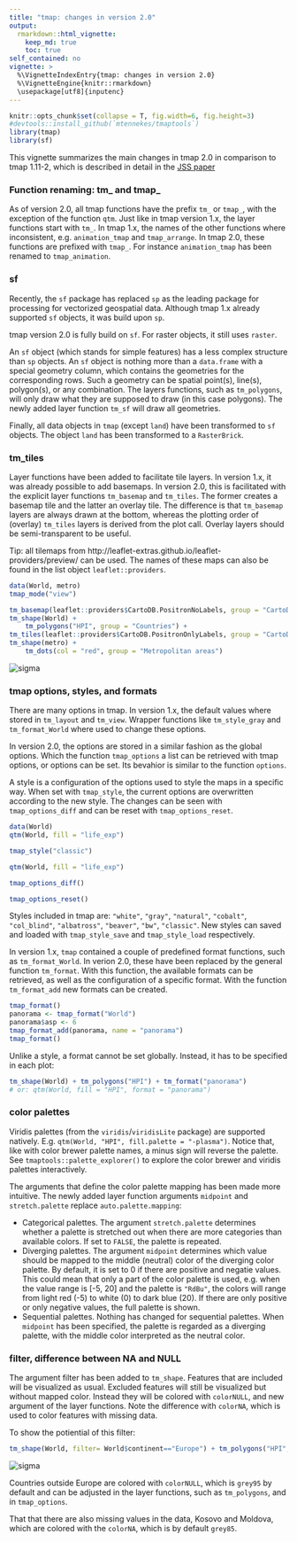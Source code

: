```yaml
---
title: "tmap: changes in version 2.0"
output: 
  rmarkdown::html_vignette:
    keep_md: true 
    toc: true
self_contained: no
vignette: >
  %\VignetteIndexEntry{tmap: changes in version 2.0}
  %\VignetteEngine{knitr::rmarkdown}
  \usepackage[utf8]{inputenc}
---
```


```r
knitr::opts_chunk$set(collapse = T, fig.width=6, fig.height=3)
#devtools::install_github(`mtennekes/tmaptools`)
library(tmap)
library(sf)
```

This vignette summarizes the main changes in tmap 2.0 in comparison to tmap 1.11-2, which is described in detail in the [JSS paper](https://www.jstatsoft.org/article/view/v084i06)

### Function renaming: tm_ and tmap_

As of version 2.0, all tmap functions have the prefix `tm_` or `tmap_`, with the exception of the function `qtm`. Just like in tmap version 1.x, the layer functions start with `tm_`. In tmap 1.x, the names of the other functions where inconsistent, e.g. `animation_tmap` and `tmap_arrange`. In tmap 2.0, these functions are prefixed with `tmap_`. For instance `animation_tmap` has been renamed to `tmap_animation`.

### sf

Recently, the `sf` package has replaced `sp` as the leading package for processing for vectorized geospatial data. Although tmap 1.x already supported `sf` objects, it was build upon `sp`.

tmap version 2.0 is fully build on `sf`. For raster objects, it still uses `raster`.

An `sf` object (which stands for simple features) has a less complex structure than `sp` objects. An `sf` object is nothing more than a `data.frame` with a special geometry column, which contains the geometries for the corresponding rows. Such a geometry can be spatial point(s), line(s), polygon(s), or any combination. The layers functions, such as `tm_polygons`, will only draw what they are supposed to draw (in this case polygons). The newly added layer function `tm_sf` will draw all geometries.

Finally, all data objects in `tmap` (except `land`) have been transformed to `sf` objects. The object `land` has been transformed to a `RasterBrick`.


### tm_tiles

Layer functions have been added to facilitate tile layers. In version 1.x, it was already possible to add basemaps. In version 2.0, this is facilitated with the explicit layer functions `tm_basemap` and `tm_tiles`. The former creates a basemap tile and the latter an overlay tile. The difference is that `tm_basemap` layers are always drawn at the bottom, whereas the plotting order of (overlay) `tm_tiles` layers is derived from the plot call. Overlay layers should be semi-transparent to be useful.

Tip: all tilemaps from http://leaflet-extras.github.io/leaflet-providers/preview/ can be used. The names of these maps can also be found in the list object `leaflet::providers`. 

```r
data(World, metro)
tmap_mode("view")

tm_basemap(leaflet::providers$CartoDB.PositronNoLabels, group = "CartoDB basemap") +
tm_shape(World) +
	tm_polygons("HPI", group = "Countries") +
tm_tiles(leaflet::providers$CartoDB.PositronOnlyLabels, group = "CartoDB labels") +
tm_shape(metro) +
	tm_dots(col = "red", group = "Metropolitan areas")
```

<img src="images/tmap_tiles_labels.jpg" alt="sigma" data-toggle="tooltip" data-placement="right" title="" data-original-title="Note this is just a screenshot of the visualization so it's not interactive. You can play with the interactive version by running the code above." onload="$(this).tooltip()">

### tmap options, styles, and formats

There are many options in tmap. In version 1.x, the default values where stored in `tm_layout` and `tm_view`. Wrapper functions like `tm_style_gray` and `tm_format_World` where used to change these options.

In version 2.0, the options are stored in a similar fashion as the global options. Which the function `tmap_options` a list can be retrieved with tmap options, or options can be set. Its bevahior is similar to the function `options`.

A style is a configuration of the options used to style the maps in a specific way. When set with `tmap_style`, the current options are overwritten according to the new style. The changes can be seen with `tmap_options_diff` and can be reset with `tmap_options_reset`.

```r
data(World)
qtm(World, fill = "life_exp")

tmap_style("classic")

qtm(World, fill = "life_exp")

tmap_options_diff()

tmap_options_reset()
```

Styles included in tmap are: `"white"`, `"gray"`, `"natural"`, `"cobalt"`, `"col_blind"`, `"albatross"`, `"beaver"`, `"bw"`, `"classic"`. New styles can saved and loaded with `tmap_style_save` and `tmap_style_load` respectively.  

In version 1.x, `tmap` contained a couple of predefined format functions, such as `tm_format_World`. In verion 2.0, these have been replaced by the general function `tm_format`. With this function, the available formats can be retrieved, as well as the configuration of a specific format. With the function `tm_format_add` new formats can be created.

```r
tmap_format()
panorama <- tmap_format("World")
panorama$asp <- 6
tmap_format_add(panorama, name = "panorama")
tmap_format()
```

Unlike a style, a format cannot be set globally. Instead, it has to be specified in each plot:


```r
tm_shape(World) + tm_polygons("HPI") + tm_format("panorama")
# or: qtm(World, fill = "HPI", format = "panorama")
```


### color palettes

Viridis palettes (from the `viridis`/`viridisLite` package) are supported natively. E.g. `qtm(World, "HPI", fill.palette = "-plasma")`. Notice that, like with color brewer palette names, a minus sign will reverse the palette. See `tmaptools::palette_explorer()` to explore the color brewer and viridis palettes interactively.

The arguments that define the color palette mapping has been made more intuitive. The newly added layer function arguments `midpoint` and `stretch.palette` replace `auto.palette.mapping`:

* Categorical palettes. The argument `stretch.palette` determines whether a palette is stretched out when there are more categories than available colors. If set to `FALSE`, the palette is repeated.
* Diverging palettes. The argument `midpoint` determines which value should be mapped to the middle (neutral) color of the diverging color palette. By default, it is set to 0 if there are positive and negatie values. This could mean that only a part of the color palette is used, e.g. when the value range is [-5, 20] and the palette is `"RdBu"`, the colors will range from light red (-5) to white (0) to dark blue (20). If there are only positive or only negative values, the full palette is shown.
* Sequential palettes. Nothing has changed for sequential palettes. When `midpoint` has been specified, the palette is regarded as a diverging palette, with the middle color interpreted as the neutral color. 





### filter, difference between NA and NULL

The argument filter has been added to `tm_shape`. Features that are included will be visualized as usual. Excluded features will still be visualized but without mapped color. Instead they will be colored with `colorNULL`, and new argument of the layer functions. Note the difference with `colorNA`, which is used to color features with missing data.

To show the potiential of this filter:

```r
tm_shape(World, filter= World$continent=="Europe") + tm_polygons("HPI", id = "name")
```

<img src="images/tmap_filter.jpg" alt="sigma" data-toggle="tooltip" data-placement="right" title="" data-original-title="Note this is just a screenshot of the visualization so it's not interactive. You can play with the interactive version by running the code above." onload="$(this).tooltip()">

Countries outside Europe are colored with `colorNULL`, which is `grey95` by default and can be adjusted in the layer functions, such as `tm_polygons`, and in `tmap_options`.

That that there are also missing values in the data, Kosovo and Moldova, which are colored with the `colorNA`, which is by default `grey85`.

